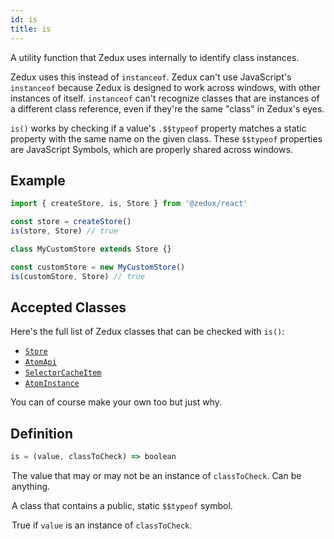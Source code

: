 ```yaml
---
id: is
title: is
---
```



A utility function that Zedux uses internally to identify class instances.

Zedux uses this instead of `instanceof`. Zedux can't use JavaScript's `instanceof` because Zedux is designed to work across windows, with other instances of itself. `instanceof` can't recognize classes that are instances of a different class reference, even if they're the same "class" in Zedux's eyes.

`is()` works by checking if a value's `.$$typeof` property matches a static property with the same name on the given class. These `$$typeof` properties are JavaScript Symbols, which are properly shared across windows.

## Example

```ts
import { createStore, is, Store } from '@zedux/react'

const store = createStore()
is(store, Store) // true

class MyCustomStore extends Store {}

const customStore = new MyCustomStore()
is(customStore, Store) // true
```

## Accepted Classes

Here's the full list of Zedux classes that can be checked with `is()`:

- [`Store`](../classes/Store)
- [`AtomApi`](../classes/AtomApi)
- [`SelectorCacheItem`](../classes/SelectorCacheItem)
- [`AtomInstance`](../classes/AtomInstance)

You can of course make your own too but just why.

## Definition

```ts
is = (value, classToCheck) => boolean
```

<Legend>
  <Item name="value">
    <p>
      The value that may or may not be an instance of <code>classToCheck</code>.
      Can be anything.
    </p>
  </Item>
  <Item name="classToCheck">
    <p>
      A class that contains a public, static <code>$$typeof</code> symbol.
    </p>
  </Item>
  <Item name="Returns">
    <p>
      True if <code>value</code> is an instance of <code>classToCheck</code>.
    </p>
  </Item>
</Legend>
